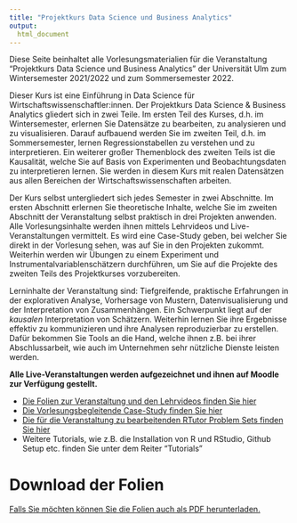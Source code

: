 ```yaml
---
title: "Projektkurs Data Science und Business Analytics"
output:
  html_document
---
```


Diese Seite beinhaltet alle Vorlesungsmaterialien für die Veranstaltung "Projektkurs Data Science und Business Analytics" der Universität Ulm zum Wintersemester 2021/2022 und zum Sommersemester 2022.

Dieser Kurs ist eine Einführung in Data Science für Wirtschaftswissenschaftler:innen. Der Projektkurs Data Science & Business Analytics gliedert sich in zwei Teile. Im ersten Teil des Kurses, d.h. im Wintersemester, erlernen Sie Datensätze zu bearbeiten, zu analysieren und zu visualisieren. Darauf aufbauend werden Sie im zweiten Teil, d.h. im Sommersemester, lernen Regressionstabellen zu verstehen und zu interpretieren. Ein weiterer großer Themenblock des zweiten Teils ist die Kausalität, welche Sie auf Basis von Experimenten und Beobachtungsdaten zu interpretieren lernen. Sie werden in diesem Kurs mit realen Datensätzen aus allen Bereichen der Wirtschaftswissenschaften arbeiten.

Der Kurs selbst untergliedert sich jedes Semester in zwei Abschnitte. Im ersten Abschnitt erlernen Sie theoretische Inhalte, welche Sie im zweiten Abschnitt der Veranstaltung selbst praktisch in drei Projekten anwenden. Alle Vorlesungsinhalte werden ihnen mittels Lehrvideos und Live-Veranstaltungen vermittelt. Es wird eine Case-Study geben, bei welcher Sie direkt in der Vorlesung sehen, was auf Sie in den Projekten zukommt. Weiterhin werden wir Übungen zu einem Experiment und Instrumentalvariablenschätzern durchführen, um Sie auf die Projekte des zweiten Teils des Projektkurses vorzubereiten.

Lerninhalte der Veranstaltung sind: Tiefgreifende, praktische Erfahrungen in der explorativen Analyse, Vorhersage von Mustern, Datenvisualisierung und der Interpretation von Zusammenhängen. Ein Schwerpunkt liegt auf der _kausalen_ Interpretation von Schätzern. Weiterhin lernen Sie ihre Ergebnisse effektiv zu kommunizieren und ihre Analysen reproduzierbar zu erstellen. Dafür bekommen Sie Tools an die Hand, welche ihnen z.B. bei ihrer Abschlussarbeit, wie auch im Unternehmen sehr nützliche Dienste leisten werden.

**Alle Live-Veranstaltungen werden aufgezeichnet und ihnen auf Moodle zur Verfügung gestellt.**

- [Die Folien zur Veranstaltung und den Lehrvideos finden Sie hier](slides.html)
- [Die Vorlesungsbegleitende Case-Study finden Sie hier](case-study-index.html)
- [Die für die Veranstaltung zu bearbeitenden RTutor Problem Sets finden Sie hier](https://github.com/projektkurs-datascience/20-21/tree/main/problem-sets)
- Weitere Tutorials, wie z.B. die Installation von R und RStudio, Github Setup etc. finden Sie unter dem Reiter "Tutorials"

# Download der Folien

[Falls Sie möchten können Sie die Folien auch als PDF herunterladen.](pdf_downloads.html)